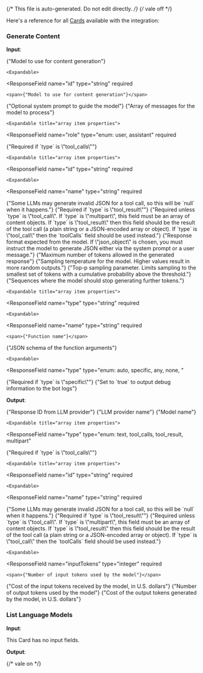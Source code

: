 {/* This file is auto-generated. Do not edit directly. */}
{/* vale off */}

Here's a reference for all [Cards](/learn/reference/cards/) available with the integration:

### Generate Content

**Input**:

<Expandable title="input fields">
  <ResponseField
    name="model"
    type="object"
  >
    <span>{"Model to use for content generation"}</span>

    <Expandable>
  <ResponseField
    name="id"
    type="string"
    required
  >
    <span>{"Model to use for content generation"}</span>
  </ResponseField>
    </Expandable>
  </ResponseField>
  <ResponseField
    name="systemPrompt"
    type="string"
  >
    <span>{"Optional system prompt to guide the model"}</span>
  </ResponseField>
  <ResponseField
    name="messages"
    type="array"
    required
  >
    <span>{"Array of messages for the model to process"}</span>

    <Expandable title="array item properties">
  <ResponseField
    name="role"
    type="enum: user, assistant"
    required
  >
    
  </ResponseField>
  <ResponseField
    name="type"
    type="enum: text, tool_calls, tool_result, multipart"
  >
    
  </ResponseField>
  <ResponseField
    name="toolCalls"
    type="array"
  >
    <span>{"Required if `type` is \"tool_calls\""}</span>

    <Expandable title="array item properties">
  <ResponseField
    name="id"
    type="string"
    required
  >
    
  </ResponseField>
  <ResponseField
    name="type"
    type="enum: function"
    required
  >
    
  </ResponseField>
  <ResponseField
    name="function"
    type="object"
    required
  >
    

    <Expandable>
  <ResponseField
    name="name"
    type="string"
    required
  >
    
  </ResponseField>
  <ResponseField
    name="arguments"
    type="string"
    required
  >
    <span>{"Some LLMs may generate invalid JSON for a tool call, so this will be `null` when it happens."}</span>
  </ResponseField>
    </Expandable>
  </ResponseField>
    </Expandable>
  </ResponseField>
  <ResponseField
    name="toolResultCallId"
    type="string"
  >
    <span>{"Required if `type` is \"tool_result\""}</span>
  </ResponseField>
  <ResponseField
    name="content"
    type="string"
  >
    <span>{"Required unless `type` is \"tool_call\". If `type` is \"multipart\", this field must be an array of content objects. If `type` is \"tool_result\" then this field should be the result of the tool call (a plain string or a JSON-encoded array or object). If `type` is \"tool_call\" then the `toolCalls` field should be used instead."}</span>
  </ResponseField>
    </Expandable>
  </ResponseField>
  <ResponseField
    name="responseFormat"
    type="enum: text, json_object"
  >
    <span>{"Response format expected from the model. If \"json_object\" is chosen, you must instruct the model to generate JSON either via the system prompt or a user message."}</span>
  </ResponseField>
  <ResponseField
    name="maxTokens"
    type="number"
  >
    <span>{"Maximum number of tokens allowed in the generated response"}</span>
  </ResponseField>
  <ResponseField
    name="temperature"
    type="number"
  >
    <span>{"Sampling temperature for the model. Higher values result in more random outputs."}</span>
  </ResponseField>
  <ResponseField
    name="topP"
    type="number"
  >
    <span>{"Top-p sampling parameter. Limits sampling to the smallest set of tokens with a cumulative probability above the threshold."}</span>
  </ResponseField>
  <ResponseField
    name="stopSequences"
    type="array"
  >
    <span>{"Sequences where the model should stop generating further tokens."}</span>
  </ResponseField>
  <ResponseField
    name="tools"
    type="array"
  >
    

    <Expandable title="array item properties">
  <ResponseField
    name="type"
    type="string"
    required
  >
    
  </ResponseField>
  <ResponseField
    name="function"
    type="object"
    required
  >
    

    <Expandable>
  <ResponseField
    name="name"
    type="string"
    required
  >
    <span>{"Function name"}</span>
  </ResponseField>
  <ResponseField
    name="description"
    type="string"
  >
    
  </ResponseField>
  <ResponseField
    name="argumentsSchema"
    type="object"
  >
    <span>{"JSON schema of the function arguments"}</span>
  </ResponseField>
    </Expandable>
  </ResponseField>
    </Expandable>
  </ResponseField>
  <ResponseField
    name="toolChoice"
    type="object"
  >
    

    <Expandable>
  <ResponseField
    name="type"
    type="enum: auto, specific, any, none, "
  >
    
  </ResponseField>
  <ResponseField
    name="functionName"
    type="string"
  >
    <span>{"Required if `type` is \"specific\""}</span>
  </ResponseField>
    </Expandable>
  </ResponseField>
  <ResponseField
    name="userId"
    type="string"
  >
    
  </ResponseField>
  <ResponseField
    name="debug"
    type="boolean"
  >
    <span>{"Set to `true` to output debug information to the bot logs"}</span>
  </ResponseField>
</Expandable>

**Output**:

<Expandable title="output">
  <ResponseField
    name="id"
    type="string"
    required
  >
    <span>{"Response ID from LLM provider"}</span>
  </ResponseField>
  <ResponseField
    name="provider"
    type="string"
    required
  >
    <span>{"LLM provider name"}</span>
  </ResponseField>
  <ResponseField
    name="model"
    type="string"
    required
  >
    <span>{"Model name"}</span>
  </ResponseField>
  <ResponseField
    name="choices"
    type="array"
    required
  >
    

    <Expandable title="array item properties">
  <ResponseField
    name="type"
    type="enum: text, tool_calls, tool_result, multipart"
  >
    
  </ResponseField>
  <ResponseField
    name="toolCalls"
    type="array"
  >
    <span>{"Required if `type` is \"tool_calls\""}</span>

    <Expandable title="array item properties">
  <ResponseField
    name="id"
    type="string"
    required
  >
    
  </ResponseField>
  <ResponseField
    name="type"
    type="enum: function"
    required
  >
    
  </ResponseField>
  <ResponseField
    name="function"
    type="object"
    required
  >
    

    <Expandable>
  <ResponseField
    name="name"
    type="string"
    required
  >
    
  </ResponseField>
  <ResponseField
    name="arguments"
    type="string"
    required
  >
    <span>{"Some LLMs may generate invalid JSON for a tool call, so this will be `null` when it happens."}</span>
  </ResponseField>
    </Expandable>
  </ResponseField>
    </Expandable>
  </ResponseField>
  <ResponseField
    name="toolResultCallId"
    type="string"
  >
    <span>{"Required if `type` is \"tool_result\""}</span>
  </ResponseField>
  <ResponseField
    name="content"
    type="string"
  >
    <span>{"Required unless `type` is \"tool_call\". If `type` is \"multipart\", this field must be an array of content objects. If `type` is \"tool_result\" then this field should be the result of the tool call (a plain string or a JSON-encoded array or object). If `type` is \"tool_call\" then the `toolCalls` field should be used instead."}</span>
  </ResponseField>
  <ResponseField
    name="role"
    type="string"
    required
  >
    
  </ResponseField>
  <ResponseField
    name="index"
    type="integer"
    required
  >
    
  </ResponseField>
  <ResponseField
    name="stopReason"
    type="enum: stop, max_tokens, tool_calls, content_filter, other"
    required
  >
    
  </ResponseField>
    </Expandable>
  </ResponseField>
  <ResponseField
    name="usage"
    type="object"
    required
  >
    

    <Expandable>
  <ResponseField
    name="inputTokens"
    type="integer"
    required
  >
    <span>{"Number of input tokens used by the model"}</span>
  </ResponseField>
  <ResponseField
    name="inputCost"
    type="number"
    required
  >
    <span>{"Cost of the input tokens received by the model, in U.S. dollars"}</span>
  </ResponseField>
  <ResponseField
    name="outputTokens"
    type="integer"
    required
  >
    <span>{"Number of output tokens used by the model"}</span>
  </ResponseField>
  <ResponseField
    name="outputCost"
    type="number"
    required
  >
    <span>{"Cost of the output tokens generated by the model, in U.S. dollars"}</span>
  </ResponseField>
    </Expandable>
  </ResponseField>
</Expandable>

### List Language Models

**Input**:

This Card has no input fields.

**Output**:

<Expandable title="output">
  <ResponseField
    name="models"
    type="array"
    required
  >
    
  </ResponseField>
</Expandable>


{/* vale on */}